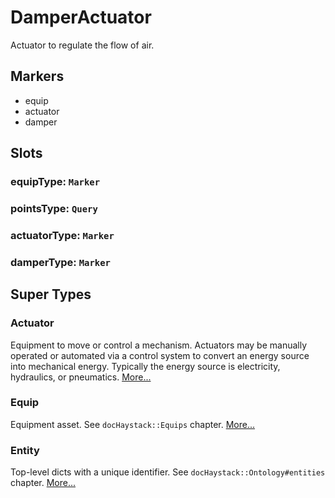 # DamperActuator
Actuator to regulate the flow of air.
## Markers
- equip
- actuator
- damper

## Slots

### equipType: `Marker`

### pointsType: `Query`

### actuatorType: `Marker`

### damperType: `Marker`


## Super Types
### Actuator
Equipment to move or control a mechanism.  Actuators may be manually
operated or automated via a control system to convert an energy source
into mechanical energy.  Typically the energy source is electricity,
hydraulics, or pneumatics. 
[More...](./Actuator)

### Equip
Equipment asset.
See `docHaystack::Equips` chapter. 
[More...](./Equip)

### Entity
Top-level dicts with a unique identifier.
See `docHaystack::Ontology#entities` chapter. 
[More...](./Entity)


